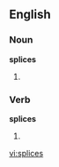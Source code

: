 ==English==

===Noun===
'''splices'''

# {{plural of|splice}}

===Verb===
'''splices'''

# {{third-person singular of|splice}}

[[vi:splices]]